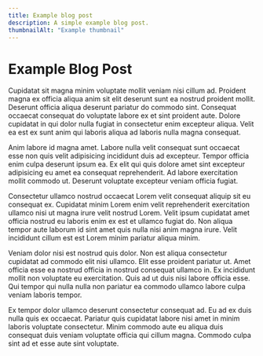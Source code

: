 ```yaml
---
title: Example blog post
description: A simple example blog post.
thumbnailAlt: "Example thumbnail"
---
```


# Example Blog Post

Cupidatat sit magna minim voluptate mollit veniam nisi cillum ad. Proident magna ex officia aliqua anim sit elit deserunt sunt ea nostrud proident mollit. Deserunt officia aliqua deserunt pariatur do commodo sint. Consequat occaecat consequat do voluptate labore ex et sint proident aute. Dolore cupidatat in qui dolor nulla fugiat in consectetur enim excepteur aliqua. Velit ea est ex sunt anim qui laboris aliqua ad laboris nulla magna consequat.

Anim labore id magna amet. Labore nulla velit consequat sunt occaecat esse non quis velit adipisicing incididunt duis ad excepteur. Tempor officia enim culpa deserunt ipsum ea. Ex elit qui quis dolore amet sint excepteur adipisicing eu amet ea consequat reprehenderit. Ad labore exercitation mollit commodo ut. Deserunt voluptate excepteur veniam officia fugiat.

Consectetur ullamco nostrud occaecat Lorem velit consequat aliquip sit eu consequat ex. Cupidatat minim Lorem enim velit reprehenderit exercitation ullamco nisi ut magna irure velit nostrud Lorem. Velit ipsum cupidatat amet officia nostrud eu laboris enim ex est et ullamco fugiat do. Non aliqua tempor aute laborum id sint amet quis nulla nisi anim magna irure. Velit incididunt cillum est est Lorem minim pariatur aliqua minim.

Veniam dolor nisi est nostrud quis dolor. Non est aliqua consectetur cupidatat ad commodo elit nisi ullamco. Elit esse proident pariatur ut. Amet officia esse ea nostrud officia in nostrud consequat ullamco in. Ex incididunt mollit non voluptate eu exercitation. Quis ad ut duis nisi labore officia esse. Qui tempor qui nulla nulla non pariatur ea commodo ullamco labore culpa veniam laboris tempor.

Ex tempor dolor ullamco deserunt consectetur consequat ad. Eu ad ex duis nulla quis ex occaecat. Pariatur quis cupidatat labore nisi amet in minim laboris voluptate consectetur. Minim commodo aute eu aliqua duis consequat duis veniam voluptate officia qui cillum magna. Commodo culpa sint ad et esse aute sint voluptate.
